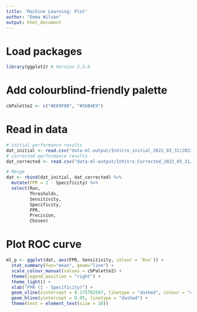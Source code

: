 ```yaml
---
title: 'Machine Learning: Plot'
author: "Emma Wilson"
output: html_document
---
```


# Load packages

```r
library(ggplot2) # Version 3.3.6
```

# Add colourblind-friendly palette

```r
cbPalette2 <- c("#E69F00", "#56B4E9")
```

# Read in data

```r
# initial performance results
dat_initial <- read.csv("data-ml-output/InVitro_initial_2022_03_31/20220331110026_analysis.csv", stringsAsFactors = F, nrows = 100) %>% mutate(Run = "Initial")
# corrected performance results
dat_corrected <- read.csv("data-ml-output/InVitro_Corrected_2022_03_31/20220331112336_analysis.csv", stringsAsFactors = F, nrows = 100) %>% mutate(Run = "Corrected")

# Merge
dat <- rbind(dat_initial, dat_corrected) %>%
  mutate(FPR = 1 - Specificity) %>%
  select(Run,
         Thresholds,
         Sensitivity,
         Specificity,
         FPR,
         Precision,
         Chosen)
```

# Plot ROC curve

```r
ml_p <- ggplot(dat, aes(FPR, Sensitivity, colour = `Run`)) +
  stat_summary(fun="mean", geom="line") + 
  scale_colour_manual(values = cbPalette2) +
  theme(legend.position = "right") +
  theme_light() + 
  xlab("FPR (1 - Specificity)") +
  geom_vline(xintercept = 0.175792507, linetype = "dashed", colour = "#E69F00") + geom_vline(xintercept = 0.150417827, linetype = "dashed", colour = "#56B4E9") +
  geom_hline(yintercept = 0.95, linetype = "dashed") +
  theme(text = element_text(size = 20))
```

